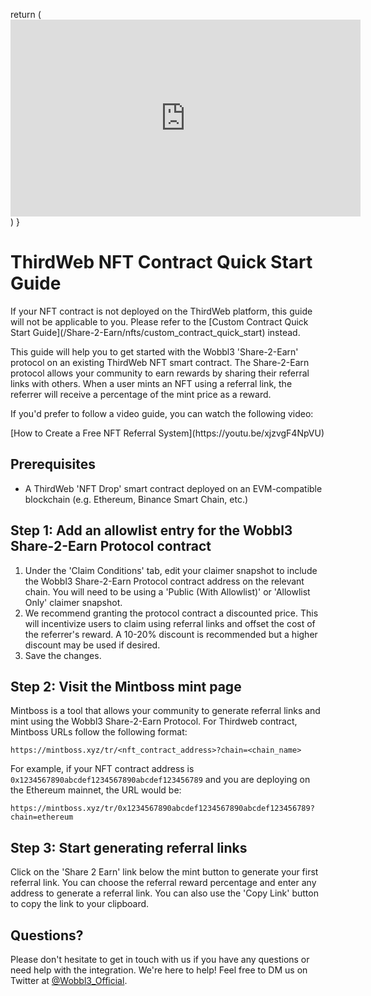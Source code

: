 
  return (
    <iframe width="560" height="315" src="https://www.youtube.com/embed/xjzvgF4NpVU?si=pjKxoTmg0HjEWGxP" title="YouTube video player" frameborder="0" allow="accelerometer; autoplay; clipboard-write; encrypted-media; gyroscope; picture-in-picture; web-share" referrerpolicy="strict-origin-when-cross-origin" allowfullscreen></iframe>
  )
}

# ThirdWeb NFT Contract Quick Start Guide

<Callout type="warning" emoji="⚠️">
  If your NFT contract is not deployed on the ThirdWeb platform, this guide will not be applicable to you. Please refer to the [Custom Contract Quick Start Guide](/Share-2-Earn/nfts/custom_contract_quick_start) instead.
</Callout>

This guide will help you to get started with the Wobbl3 'Share-2-Earn' protocol on an existing ThirdWeb NFT smart contract. The Share-2-Earn protocol allows your community to earn rewards by sharing their referral links with others. When a user mints an NFT using a referral link, the referrer will receive a percentage of the mint price as a reward.

If you'd prefer to follow a video guide, you can watch the following video:

<VideoIframe />
[How to Create a Free NFT Referral System](https://youtu.be/xjzvgF4NpVU)

## Prerequisites

- A ThirdWeb 'NFT Drop' smart contract deployed on an EVM-compatible blockchain (e.g. Ethereum, Binance Smart Chain, etc.)

## Step 1: Add an allowlist entry for the Wobbl3 Share-2-Earn Protocol contract

1. Under the 'Claim Conditions' tab, edit your claimer snapshot to include the Wobbl3 Share-2-Earn Protocol contract address on the relevant chain. You will need to be using a 'Public (With Allowlist)' or 'Allowlist Only' claimer snapshot.
2. We recommend granting the protocol contract a discounted price. This will incentivize users to claim using referral links and offset the cost of the referrer's reward. A 10-20% discount is recommended but a higher discount may be used if desired.
3. Save the changes.

## Step 2: Visit the Mintboss mint page

Mintboss is a tool that allows your community to generate referral links and mint using the Wobbl3 Share-2-Earn Protocol. For Thirdweb contract, Mintboss URLs follow the following format:

```
https://mintboss.xyz/tr/<nft_contract_address>?chain=<chain_name>
```

For example, if your NFT contract address is `0x1234567890abcdef1234567890abcdef123456789` and you are deploying on the Ethereum mainnet, the URL would be:

```
https://mintboss.xyz/tr/0x1234567890abcdef1234567890abcdef123456789?chain=ethereum
```

## Step 3: Start generating referral links

Click on the 'Share 2 Earn' link below the mint button to generate your first referral link. You can choose the referral reward percentage and enter any address to generate a referral link. You can also use the 'Copy Link' button to copy the link to your clipboard.

## Questions?

Please don't hesitate to get in touch with us if you have any questions or need help with the integration. We're here to help! Feel free to DM us on Twitter at [@Wobbl3_Official](https://twitter.com/Wobbl3_Official).